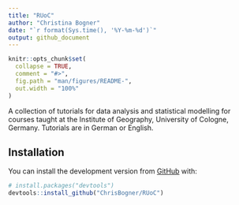 ```yaml
---
title: "RUoC"
author: "Christina Bogner"
date: "`r format(Sys.time(), '%Y-%m-%d')`"
output: github_document
---
```


<!-- README.md is generated from README.Rmd. Please edit that file -->

```r
knitr::opts_chunk$set(
  collapse = TRUE,
  comment = "#>",
  fig.path = "man/figures/README-",
  out.width = "100%"
)
```

<!-- badges: start -->
<!-- badges: end -->


A collection of tutorials for data analysis and statistical modelling for courses taught at the Institute of Geography, University of Cologne, Germany. Tutorials are in German or English.


## Installation

You can install the development version from [GitHub](https://github.com/) with:

``` r
# install.packages("devtools")
devtools::install_github("ChrisBogner/RUoC")
```